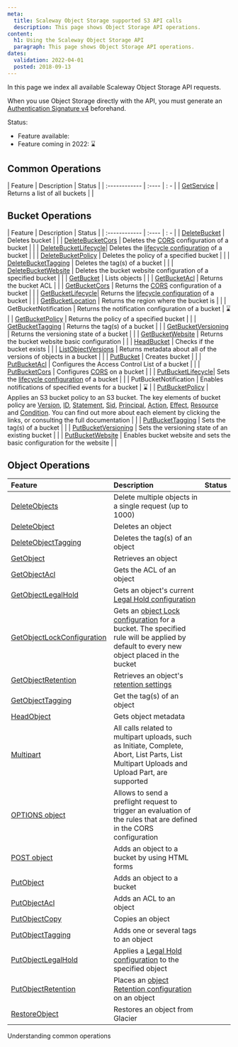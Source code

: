 ```yaml
---
meta:
  title: Scaleway Object Storage supported S3 API calls
  description: This page shows Object Storage API operations.
content:
  h1: Using the Scaleway Object Storage API
  paragraph: This page shows Object Storage API operations.
dates:
  validation: 2022-04-01
  posted: 2018-09-13
---
```


In this page we index all available Scaleway Object Storage API requests.

<Message type="note">

When you use Object Storage directly with the API, you must generate an [Authentication Signature v4](/storage/object/api-cli/generate-aws4-auth-signature) beforehand.

</Message>

Status:
  - Feature available: <Icon name="validate" /> 
  - Feature coming in 2022: ⌛

## Common Operations

| Feature | Description | Status |
| :------------ | :---- | : - |
|  [GetService](/storage/object/api-cli/common-operations/#get-service) | Returns a list of all buckets | <Icon name="validate" /> |


## Bucket Operations

| Feature | Description | Status |
| :------------ | :---- | : - |
|  [DeleteBucket](/storage/object/api-cli/bucket-operations/#delete-bucket) |  Deletes bucket | <Icon name="validate" /> |
|  [DeleteBucketCors](/storage/object/api-cli/bucket-operations/#delete-bucket-cors) |  Deletes the [CORS](https://en.wikipedia.org/wiki/Cross-origin_resource_sharing) configuration of a bucket | <Icon name="validate" /> |
|  [DeleteBucketLifecycle](/storage/object/api-cli/bucket-operations/#delete-bucket-lifecycle)|  Deletes the [lifecycle configuration](/storage/object/api-cli/lifecycle-rules-api/) of a bucket | <Icon name="validate" /> |
|  [DeleteBucketPolicy](/storage/object/api-cli/bucket-operations/#delete-bucket-policy) |  Deletes the policy of a specified bucket | <Icon name="validate" /> |
|  [DeleteBucketTagging](/storage/object/api-cli/bucket-operations/#delete-bucket-tagging) |  Deletes the tag(s) of a bucket | <Icon name="validate" /> |
|  [DeleteBucketWebsite](/storage/object/api-cli/bucket-operations/#delete-bucket-website) |  Deletes the bucket website configuration of a specified bucket | <Icon name="validate" /> |
|  [GetBucket](/storage/object/api-cli/bucket-operations/#get-bucket-(list-objects)) |  Lists objects | <Icon name="validate" /> |
|  [GetBucketAcl](/storage/object/api-cli/bucket-operations/#get-bucket-acl) |  Returns the bucket ACL | <Icon name="validate" /> |
|  [GetBucketCors](/storage/object/api-cli/bucket-operations/#get-bucket-cors) |  Returns the [CORS](https://en.wikipedia.org/wiki/Cross-origin_resource_sharing) configuration of a bucket | <Icon name="validate" /> |
|  [GetBucketLifecycle](/storage/object/api-cli/bucket-operations/#get-bucket-lifecycle)|  Returns the [lifecycle configuration](/storage/object/api-cli/lifecycle-rules-api/) of a bucket | <Icon name="validate" /> |
|  [GetBucketLocation](/storage/object/api-cli/bucket-operations/#get-bucket-location) |  Returns the region where the bucket is | <Icon name="validate" /> |
|  GetBucketNotification | Returns the notification configuration of a bucket | ⌛ |
|  [GetBucketPolicy](/storage/object/api-cli/bucket-operations/#get-bucket-policy) |  Returns the policy of a specified bucket | <Icon name="validate" /> |
|  [GetBucketTagging](/storage/object/api-cli/bucket-operations/#get-bucket-tagging) |  Returns the tag(s) of a bucket | <Icon name="validate" /> |
|  [GetBucketVersioning](/storage/object/api-cli/bucket-operations/#get-bucket-versioning) |  Returns the versioning state of a bucket | <Icon name="validate" /> |
|  [GetBucketWebsite](/storage/object/api-cli/bucket-operations/#get-bucket-website) |  Returns the bucket website basic configuration | <Icon name="validate" /> |
|  [HeadBucket](/storage/object/api-cli/bucket-operations/#head-bucket) |  Checks if the bucket exists | <Icon name="validate" /> |
|  [ListObjectVersions](/storage/object/api-cli/bucket-operations/#get-bucket-object-version) |  Returns metadata about all of the versions of objects in a bucket | <Icon name="validate" /> |
|  [PutBucket](/storage/object/api-cli/bucket-operations/#put-bucket) |  Creates bucket | <Icon name="validate" /> |
|  [PutBucketAcl](/storage/object/api-cli/bucket-operations/#put-bucket-acl) |  Configures the Access Control List of a bucket | <Icon name="validate" /> |
|  [PutBucketCors](/storage/object/api-cli/bucket-operations/#put-bucket-cors) |  Configures [CORS](https://en.wikipedia.org/wiki/Cross-origin_resource_sharing) on a bucket | <Icon name="validate" /> |
|  [PutBucketLifecycle](/storage/object/api-cli/bucket-operations/#put-bucket-lifecycle)|  Sets the [lifecycle configuration](/storage/object/api-cli/lifecycle-rules-api/) of a bucket | <Icon name="validate" /> |
|  PutBucketNotification | Enables notifications of specified events for a bucket | ⌛ |
|  [PutBucketPolicy](/storage/object/api-cli/bucket-operations/#put-bucket-policy) |  Applies an S3 bucket policy to an S3 bucket. The key elements of bucket policy are [Version](/storage/object/api-cli/bucket-policy/#version), [ID](/storage/object/api-cli/bucket-policy/#id), [Statement](/storage/object/api-cli/bucket-policy/#statement), [Sid](/storage/object/api-cli/bucket-policy/#sid), [Principal](/storage/object/api-cli/bucket-policy/#principal), [Action](/storage/object/api-cli/bucket-policy/#action), [Effect](/storage/object/api-cli/bucket-policy/#effect), [Resource](/storage/object/api-cli/bucket-policy/#resource) and [Condition](/storage/object/api-cli/bucket-policy/#condition). You can find out more about each element by clicking the links, or consulting the full documentation | <Icon name="validate" /> |
|  [PutBucketTagging](/storage/object/api-cli/bucket-operations/#put-bucket-tagging) |  Sets the tag(s) of a bucket | <Icon name="validate" /> |
|  [PutBucketVersioning](/storage/object/api-cli/bucket-operations/#put-bucket-versioning) |  Sets the versioning state of an existing bucket | <Icon name="validate" /> |
|  [PutBucketWebsite](/storage/object/api-cli/bucket-operations/#put-bucket-website) |  Enables bucket website and sets the basic configuration for the website | <Icon name="validate" /> |



## Object Operations

| Feature | Description | Status |
| :------------ | :---- | :- |
|  [DeleteObjects](/storage/object/api-cli/object-operations/#delete-objects) |  Delete multiple objects in a single request (up to 1000) | <Icon name="validate" /> |
|  [DeleteObject](/storage/object/api-cli/object-operations/#delete-object) |  Deletes an object | <Icon name="validate" /> |
|  [DeleteObjectTagging](/storage/object/api-cli/object-operations/#delete-object-tagging) |  Deletes the tag(s) of an object | <Icon name="validate" /> |
|  [GetObject](/storage/object/api-cli/object-operations/#get-object) |  Retrieves an object | <Icon name="validate" /> |
|  [GetObjectAcl](/storage/object/api-cli/object-operations/#get-object-acl) |  Gets the ACL of an object | <Icon name="validate" /> |
|  [GetObjectLegalHold](/storage/object/api-cli/object-operations/#get-object-legal-hold) |  Gets an object's current [Legal Hold configuration](/storage/object/api-cli/object-lock/#how-to-manage-object-legal-hold) | <Icon name="validate" /> | 
|  [GetObjectLockConfiguration](/storage/object/api-cli/object-operations/#get-object-lock-configuration) |  Gets an [object Lock configuration](/storage/object/api-cli/object-lock/) for a bucket. The specified rule will be applied by default to every new object placed in the bucket | <Icon name="validate" /> |
|  [GetObjectRetention](/storage/object/api-cli/object-operations/#get-object-retention) |  Retrieves an object's [retention settings](/storage/object/api-cli/object-lock/#how-to-configure-object-retention) | <Icon name="validate" /> |
|  [GetObjectTagging](/storage/object/api-cli/object-operations/#get-object-tagging) |  Get the tag(s) of an object | <Icon name="validate" /> |
|  [HeadObject](/storage/object/api-cli/object-operations/#head-object) |  Gets object metadata | <Icon name="validate" /> |
|  [Multipart](/storage/object/api-cli/object-operations/#multipart-uploads) | All calls related to multipart uploads, such as Initiate, Complete, Abort, List Parts, List Multipart Uploads and Upload Part, are supported | <Icon name="validate" /> |
|  [OPTIONS object](/storage/object/api-cli/object-operations/#-options-object) |  Allows to send a preflight request to trigger an evaluation of the rules that are defined in the CORS configuration | <Icon name="validate" /> |
|  [POST object](/storage/object/api-cli/object-operations/#post-object) |  Adds an object to a bucket by using HTML forms | <Icon name="validate" /> |
|  [PutObject](/storage/object/api-cli/object-operations/#put-object) |  Adds an object to a bucket | <Icon name="validate" /> |
|  [PutObjectAcl](/storage/object/api-cli/object-operations/#put-object-acl) |  Adds an ACL to an object | <Icon name="validate" /> |
|  [PutObjectCopy](/storage/object/api-cli/object-operations/#put-object-copy) |  Copies an object | <Icon name="validate" /> |
|  [PutObjectTagging](/storage/object/api-cli/object-operations/#put-object-tagging) |  Adds one or several tags to an object | <Icon name="validate" /> |
|  [PutObjectLegalHold](/storage/object/api-cli/object-operations/#put-object-legal-hold) |  Applies a [Legal Hold configuration](/storage/object/api-cli/object-lock/#how-to-manage-object-legal-hold) to the specified object | <Icon name="validate" /> |
|  [PutObjectRetention](/storage/object/api-cli/object-operations/#put-object-retention) |  Places an [object Retention configuration](/storage/object/api-cli/object-lock/#how-to-configure-object-retention) on an object | <Icon name="validate" /> |
| [RestoreObject](/storage/object/api-cli/object-operations/#restore-object) |  Restores an object from Glacier | <Icon name="validate" /> |

<Navigation title="See Also">
  <NextButton to="/storage/object/api-cli/common-operations/">Understanding common operations</NextButton>
</Navigation>